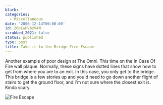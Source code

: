 ```yaml
---
blurb: ''
categories:
  - Miscellaneous
date: '2006-12-14T00:00:00'
id: 20eLwHVbzV4N
scrubbed_2021: false
status: published
type: post
title: Take it to the Bridge Fire Escape
---
```


Another example of poor design at The Omni. This time on the In Case Of Fire wall plaque. Normally, these signs have dotted lines that show how to get from where you are to an exit. In this case, you only get to the bridge. This bridge is a few stories up and you'd need to go down another flight of stairs to get the ground floor, and I'm not sure where the closest exit is. Kinda scary.

![Fire Escape](/blog/wp-content/uploads/img_0306.jpg)

